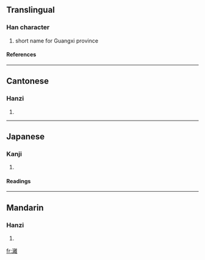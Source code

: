 {{see|漓}}

==Translingual==
===Han character===
{{Han char|rn=85|rad=水|as=19|sn=22|four=3011<sub>4</sub>|canj=水卜月土 (EYBG)}}
# short name for Guangxi province
====References====
{{Han ref|kx=0663.170|dkj=18779|dj=1072.120|hdz=31793.100|uh=7055|ud=28757|bh=F6E8|bd=63208}}

----
==Cantonese==
===Hanzi===
{{yue-hanzi|jyut=|y=lei4}}
# {{defn|Cantonese}}

----
==Japanese==
===Kanji===
{{ja-kanji|grade=|rs=水19}}
# {{defn|Japanese}} 
====Readings====
{{ja-readings|on=[[り]] (ri)|kun=[[しみこむ]] (shimikomu)}}

----
==Mandarin==
===Hanzi===
{{cmn-hanzi|sim=漓|pin=[[lí]] (li2)|wg=li<sup>2</sup>}}
# {{defn|Mandarin}}

[[fr:灕]]